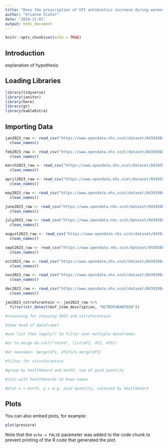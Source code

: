 ```yaml
---
title: "Does the prescription of UTI antibiotics increase during warmer months in Scotland?"
author: "Orianne Slater"
date: "2024-11-01"
output: html_document
---
```


```r
knitr::opts_chunk$set(echo = TRUE)
```
## Introduction
explanation of hypothesis

## Loading Libraries

```r
library(tidyverse)
library(janitor)
library(here)
library(gt)
library(kableExtra)
```


## Importing Data

```r
jan2023_raw <- read_csv("https://www.opendata.nhs.scot/dataset/84393984-14e9-4b0d-a797-b288db64d088/resource/6caa7144-f0e4-4ab0-b9e4-8fa10c8edf1c/download/pitc202301.csv") %>% 
  clean_names()

feb2023_raw <- read_csv("https://www.opendata.nhs.scot/dataset/84393984-14e9-4b0d-a797-b288db64d088/resource/ad6d7f4e-08fd-40ed-ad49-bf450d386f39/download/pitc202302.csv") %>% 
  clean_names()

march2023_raw <- read_csv("https://www.opendata.nhs.scot/dataset/84393984-14e9-4b0d-a797-b288db64d088/resource/8dd06c58-1a09-483a-8a01-5d68cfb8b38e/download/pitc202303.csv") %>% 
  clean_names()

april2023_raw <- read_csv("https://www.opendata.nhs.scot/dataset/84393984-14e9-4b0d-a797-b288db64d088/resource/720699b0-7584-4ddb-9915-79b298189d1d/download/pitc202304.csv") %>% 
  clean_names()

may2023_raw <- read_csv("https://www.opendata.nhs.scot/dataset/84393984-14e9-4b0d-a797-b288db64d088/resource/a0cf1a9f-d8c3-4bda-a8d9-733897c4c288/download/pitc202305.csv") %>% 
  clean_names()

june2023_raw <- read_csv("https://www.opendata.nhs.scot/dataset/84393984-14e9-4b0d-a797-b288db64d088/resource/66e9611a-fbea-45b2-9edd-351c388fd06d/download/pitc202306.csv") %>% 
  clean_names()

july2023_raw <- read_csv("https://www.opendata.nhs.scot/dataset/84393984-14e9-4b0d-a797-b288db64d088/resource/7bb45ee6-6f1c-45f4-933b-958bdbe0ca4f/download/pitc202307.csv") %>% 
  clean_names()

august2023_raw <- read_csv("https://www.opendata.nhs.scot/dataset/84393984-14e9-4b0d-a797-b288db64d088/resource/72ca4ad2-0228-4672-9eb0-cc911e4a8ca7/download/pitc202308.csv") %>% 
  clean_names()

sept2023_raw <- read_csv("https://www.opendata.nhs.scot/dataset/84393984-14e9-4b0d-a797-b288db64d088/resource/2d3d240f-1467-4a91-9f0e-769745650cb9/download/pitc202309.csv") %>% 
  clean_names()

oct2023_raw <- read_csv("https://www.opendata.nhs.scot/dataset/84393984-14e9-4b0d-a797-b288db64d088/resource/94134438-db1d-4b8d-8f70-5e9b0e47bd03/download/pitc202310.csv") %>% 
  clean_names()

nov2023_raw <- read_csv("https://www.opendata.nhs.scot/dataset/84393984-14e9-4b0d-a797-b288db64d088/resource/21d11fed-a494-4e30-9bb6-46143c3b9530/download/pitc202311.csv") %>% 
  clean_names()

dec2023_raw <- read_csv("https://www.opendata.nhs.scot/dataset/84393984-14e9-4b0d-a797-b288db64d088/resource/00cdf8d7-f784-4e87-894c-34f2540ea6ab/download/pitc202312.csv") %>% 
  clean_names()

jan2023_nitrofurantoin <- jan2023_raw %>% 
  filter(str_detect(bnf_item_description, "NITROFURANTOIN"))

```

```r
#reasoning for choosing 2023 and nitrofurantoin-

#show head of dataframe?

#use list then lapply?? to filter over multiple dataframes

#or to merge do.call("rbind", list(df1, df2, df3))

#or newname<- merge(df1, df2)%>% merge(df3)

#filter for nitrofurantoin

#group by healthboard and month, sum of paid quantity

#join with healthboards to know names

#plot x = month, y = e.g. paid quantity, coloured by healthboard
```
## Plots

You can also embed plots, for example:

```r
plot(pressure)
```

Note that the `echo = FALSE` parameter was added to the code chunk to prevent printing of the R code that generated the plot.
